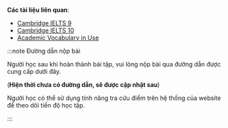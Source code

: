 **Các tài liệu liên quan**:

- [Cambridge IELTS 9](../../../../public/docs/Cambridge-IELTS-9.pdf)
- [Cambridge IELTS 10](../../../../public/docs/Cambridge-IELTS-10-Ebook.pdf)
- [Academic Vocabulary in Use](../../../../public/docs/Cambridge-Academic-Vocabulary-in-Use.pdf)

:::note Đường dẫn nộp bài

Người học sau khi hoàn thành bài tập, vui lòng nộp bài qua đường dẫn được cung cấp dưới đây.

(**Hiện thời chưa có đường dẫn, sẽ được cập nhật sau**)

Người học có thể sử dụng tính năng tra cứu điểm trên hệ thống của website để theo dõi tiến độ học tập.

:::
